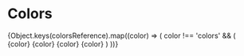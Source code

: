 
<Meta title="Theme/Colors" />

# Colors

<Story name="colors">
  {Object.keys(colorsReference).map((color) => (
      color !== 'colors' && (
        <Box display="flex" justifyContent="center" key={color}>
          <Box
            textAlign="center"
            width={100}
            p={1}
            m={1}
            backgroundColor="black"
          >
            <Typography color={color}>{color}</Typography>
          </Box>
          <Box
            textAlign="center"
            width={100}
            p={1}
            m={1}
            backgroundColor="white"
          >
            <Typography color={color}>{color}</Typography>
          </Box>
          <Box
            textAlign="center"
            width={100}
            p={1}
            m={1}
            backgroundColor={color}
          >
            <Typography color="white">{color}</Typography>
          </Box>
          <Box
            textAlign="center"
            width={100}
            p={1}
            m={1}
            backgroundColor={color}
          >
            <Typography color="black">{color}</Typography>
          </Box>
        </Box>
      )
    ))}
</Story>
